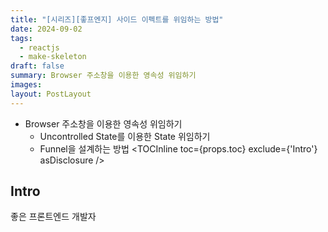 ```yaml
---
title: "[시리즈][좋프엔지] 사이드 이펙트를 위임하는 방법"
date: 2024-09-02
tags:
  - reactjs
  - make-skeleton
draft: false
summary: Browser 주소창을 이용한 영속성 위임하기
images: 
layout: PostLayout
---
```


- Browser 주소창을 이용한 영속성 위임하기
  - Uncontrolled State를 이용한 State 위임하기
  - Funnel을 설계하는 방법
<TOCInline toc={props.toc} exclude={'Intro'} asDisclosure />

## Intro

좋은 프론트엔드 개발자
